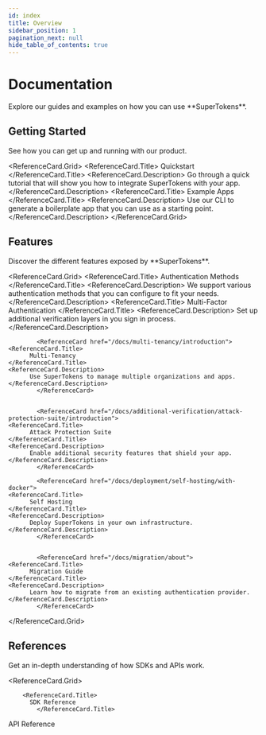 ```yaml
---
id: index
title: Overview
sidebar_position: 1
pagination_next: null
hide_table_of_contents: true
---
```



# Documentation

<DescriptionText>
  Explore our guides and examples on how you can use **SuperTokens**.
</DescriptionText>

<Separator />

## Getting Started

<DescriptionText>
  See how you can get up and running with our product.
</DescriptionText>

<ReferenceCard.Grid>
  <ReferenceCard href="/docs/quickstart/introduction">
    <ReferenceCard.Title>
      Quickstart 
    </ReferenceCard.Title>
    <ReferenceCard.Description>
     Go through a quick tutorial that will show you how to integrate SuperTokens with your app.
    </ReferenceCard.Description>
  </ReferenceCard>
  <ReferenceCard href="/docs/quickstart/example-apps/generate-example-app">
    <ReferenceCard.Title>
      Example Apps 
    </ReferenceCard.Title>
    <ReferenceCard.Description>
          Use our CLI to generate a boilerplate app that you can use as a starting point.
    </ReferenceCard.Description>
  </ReferenceCard>
</ReferenceCard.Grid>


## Features

<DescriptionText>
  Discover the different features exposed by **SuperTokens**.
</DescriptionText>

<ReferenceCard.Grid>
  <ReferenceCard href="/docs/authentication/overview">
    <ReferenceCard.Title>
          Authentication Methods
    </ReferenceCard.Title>
    <ReferenceCard.Description>
          We support various authentication methods that you can configure to fit your needs.
    </ReferenceCard.Description>
			</ReferenceCard>
  <ReferenceCard href="/docs/additional-verification/mfa/introduction">
    <ReferenceCard.Title>
          Multi-Factor Authentication
    </ReferenceCard.Title>
    <ReferenceCard.Description>
          Set up additional verification layers in you sign in process.
    </ReferenceCard.Description>
  </ReferenceCard>
<div/>
		
			<ReferenceCard href="/docs/multi-tenancy/introduction">
    <ReferenceCard.Title>
          Multi-Tenancy
    </ReferenceCard.Title>
    <ReferenceCard.Description>
          Use SuperTokens to manage multiple organizations and apps.
    </ReferenceCard.Description>
			</ReferenceCard>
		
		
			<ReferenceCard href="/docs/additional-verification/attack-protection-suite/introduction">
    <ReferenceCard.Title>
          Attack Protection Suite
    </ReferenceCard.Title>
    <ReferenceCard.Description>
          Enable additional security features that shield your app.
    </ReferenceCard.Description>
			</ReferenceCard>

<div/>
		
		
			<ReferenceCard href="/docs/deployment/self-hosting/with-docker">
    <ReferenceCard.Title>
          Self Hosting
    </ReferenceCard.Title>
    <ReferenceCard.Description>
          Deploy SuperTokens in your own infrastructure.
    </ReferenceCard.Description>
			</ReferenceCard>
		
		
			<ReferenceCard href="/docs/migration/about">
    <ReferenceCard.Title>
          Migration Guide
    </ReferenceCard.Title>
    <ReferenceCard.Description>
          Learn how to migrate from an existing authentication provider.
    </ReferenceCard.Description>
			</ReferenceCard>
		
</ReferenceCard.Grid>



## References

<DescriptionText>
  Get an in-depth understanding of how SDKs and APIs work.
</DescriptionText>

<ReferenceCard.Grid>
  <ReferenceCard href="/docs/references/sdks/overview">

        <ReferenceCard.Title>
          SDK Reference
			</ReferenceCard.Title>

  </ReferenceCard>
  <ReferenceCard href="/docs/references/api-reference">
        <ReferenceCard.Title>
          API Reference
			</ReferenceCard.Title>
  </ReferenceCard>
</ReferenceCard.Grid>
